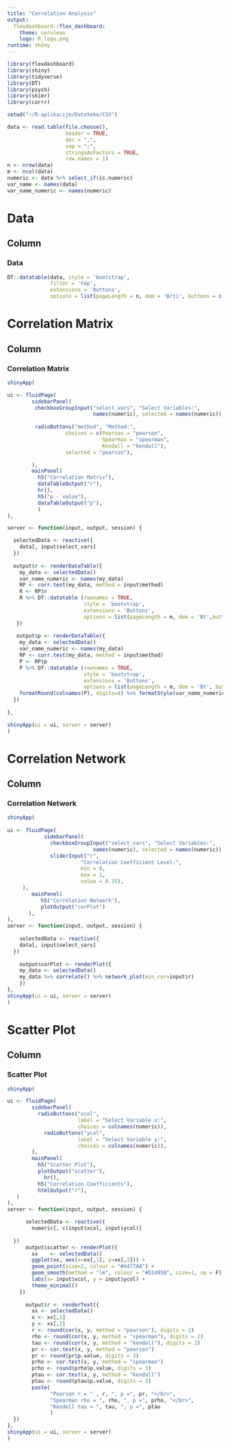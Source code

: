 ---
title: "Correlation Analysis"
output: 
  flexdashboard::flex_dashboard:
    theme: cerulean
    logo: R_logo.png
runtime: shiny
---

```{r setup, include=FALSE}
library(flexdashboard)
library(shiny)
library(tidyverse)
library(DT)
library(psych)
library(skimr)
library(corrr)

setwd("~/R-aplikacije/Datoteke/CSV")

data <- read.table(file.choose(),                  
                   header = TRUE,                      
                   dec = ",",                          
                   sep = ";",                          
                   stringsAsFactors = TRUE,
                   row.names = 1)
n <- nrow(data)                                  
m <- ncol(data)
numeric <- data %>% select_if(is.numeric)
var_name <- names(data)
var_name_numeric <- names(numeric)
```

Data
=======================================================================
Column {data-width=1000}
-----------------------------------------------------------------------
### Data
```{r}
DT::datatable(data, style = 'bootstrap', 
              filter = 'top', 
              extensions = 'Buttons', 
              options = list(pageLength = n, dom = 'Brti', buttons = c('copy','csv', 'excel'))) 
```

Correlation Matrix
=======================================================================
Column {data-width=1000}
----------------------------------------------------------------------- 
### Correlation Matrix
```{r}
shinyApp(

ui <- fluidPage(
        sidebarPanel(
         checkboxGroupInput("select_vars", "Select Variables:",
                            names(numeric), selected = names(numeric)),
         
         radioButtons("method", "Method:",
                   choices = c(Pearson = "pearson",
                               Spearman = "spearman",
                               Kendall = "kendall"),
                   selected = "pearson"),

        ),
        mainPanel(
          h5("Correlation Matrix"),
          dataTableOutput("r"),
          hr(),
          h5("p - value"),
          dataTableOutput("p"),
          )
),

server <- function(input, output, session) {

  selectedData <- reactive({
    data[, input$select_vars]
  })
    
  output$r <- renderDataTable({
    my_data <- selectedData()
    var_name_numeric <- names(my_data)
    RP <- corr.test(my_data, method = input$method)
    R <- RP$r
    R %>% DT::datatable (rownames = TRUE, 
                         style = 'bootstrap', 
                         extensions = 'Buttons',
                         options = list(pageLength = m, dom = 'Bt',buttons = c('copy'))) %>% formatRound(colnames(R), digits=2)
   })
  
   output$p <- renderDataTable({
    my_data <- selectedData()
    var_name_numeric <- names(my_data)
    RP <- corr.test(my_data, method = input$method)
    P <- RP$p
    P %>% DT::datatable (rownames = TRUE, 
                         style = 'bootstrap', 
                         extensions = 'Buttons', 
                         options = list(pageLength = m, dom = 'Bt', buttons = c('copy'))) %>% 
    formatRound(colnames(P), digits=4) %>% formatStyle(var_name_numeric, color = styleInterval(c(0.05), c('red', 'black')))
  })
  
},

shinyApp(ui = ui, server = server)
)
```

Correlation Network
=======================================================================
Column {data-width=1000}
-----------------------------------------------------------------------
### Correlation Network
```{r}

shinyApp(
  
ui <- fluidPage(
            sidebarPanel(
              checkboxGroupInput("select_vars", "Select Variables:",
                            names(numeric), selected = names(numeric)),
              sliderInput("r",
                        "Correlation Coefficient Level:",
                        min = 0,
                        max = 1,
                        value = 0.35),
     ),
        mainPanel(
           h5("Correlation Network"),
           plotOutput("corPlot")
       ),
),
server <- function(input, output, session) {
  
    selectedData <- reactive({
    data[, input$select_vars]
  })    
  
    output$corPlot <- renderPlot({
    my_data <- selectedData()
    my_data %>% correlate() %>% network_plot(min_cor=input$r)
    })
},
shinyApp(ui = ui, server = server)
)

```

Scatter Plot
=======================================================================
Column {data-width=1000}
-----------------------------------------------------------------------
### Scatter Plot
```{r}
shinyApp(

ui <- fluidPage(
        sidebarPanel(
          radioButtons("xcol", 
                       label = "Select Variable x:",
                       choices = colnames(numeric)),
            radioButtons("ycol", 
                       label = "Select Variable y:",
                       choices = colnames(numeric)),
        ),
        mainPanel(
          h5("Scatter Plot"),
          plotOutput("scatter"),
            hr(),
          h5("Correlation Coefficients"),
          htmlOutput("r"),
   )
),
server <- function(input, output, session) {

      selectedData <- reactive({
        numeric[, c(input$xcol, input$ycol)]
        
  })
      output$scatter <- renderPlot({
        xx    <- selectedData()
        ggplot(xx, aes(x=xx[,1], y=xx[,2])) +
        geom_point(size=2, colour = "#4477AA") +
        geom_smooth(method = "lm", colour = "#D1495B", size=1, se = F) +
        labs(x= input$xcol, y = input$ycol) +
        theme_minimal()
    })
      
      output$r <- renderText({ 
        xx <- selectedData()
        x <- xx[,1]
        y <- xx[,2]
        r <- round(cor(x, y, method = "pearson"), digits = 2)
        rho <- round(cor(x, y, method = "spearman"), digits = 2)
        tau <- round(cor(x, y, method = "kendall"), digits = 2)
        pr <- cor.test(x, y, method = "pearson")
        pr <- round(pr$p.value, digits = 3)
        prho <- cor.test(x, y, method = "spearman")
        prho <- round(prho$p.value, digits = 3)
        ptau <- cor.test(x, y, method = "kendall")
        ptau <- round(ptau$p.value, digits = 3)
        paste(
              "Pearson r = " , r, ", p =", pr, "</br>",
              "Spearman rho = ", rho, ", p =", prho, "</br>",
              "Kendell tau = ", tau, ", p =", ptau
              )
  })
},
shinyApp(ui = ui, server = server)
)
```
